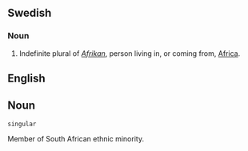 ==Swedish==
===Noun===

#Indefinite plural of ''[[Afrikan]]'', person living in, or coming from, [[Africa]].


== English ==


== Noun ==
 singular

Member of South African ethnic minority.